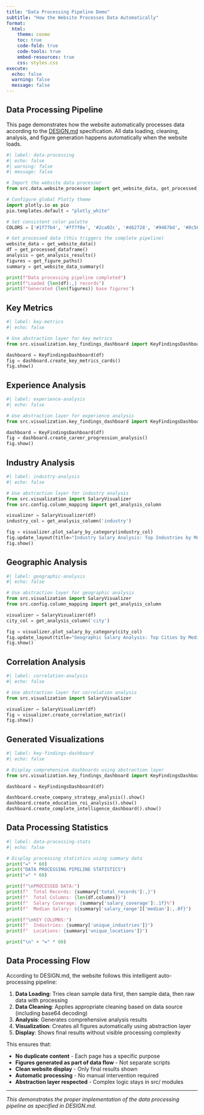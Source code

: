 ```yaml
---
title: "Data Processing Pipeline Demo"
subtitle: "How the Website Processes Data Automatically"
format:
  html:
    theme: cosmo
    toc: true
    code-fold: true
    code-tools: true
    embed-resources: true
    css: styles.css
execute:
  echo: false
  warning: false
  message: false
---
```


## Data Processing Pipeline

This page demonstrates how the website automatically processes data according to the [DESIGN.md](DESIGN.md) specification. All data loading, cleaning, analysis, and figure generation happens automatically when the website loads.

```python
#| label: data-processing
#| echo: false
#| warning: false
#| message: false

# Import the website data processor
from src.data.website_processor import get_website_data, get_processed_dataframe, get_analysis_results, get_figure_paths, get_website_data_summary

# Configure global Plotly theme
import plotly.io as pio
pio.templates.default = "plotly_white"

# Set consistent color palette
COLORS = ['#1f77b4', '#ff7f0e', '#2ca02c', '#d62728', '#9467bd', '#8c564b', '#e377c2', '#7f7f7f', '#bcbd22', '#17becf']

# Get processed data (this triggers the complete pipeline)
website_data = get_website_data()
df = get_processed_dataframe()
analysis = get_analysis_results()
figures = get_figure_paths()
summary = get_website_data_summary()

print(f"Data processing pipeline completed")
print(f"Loaded {len(df):,} records")
print(f"Generated {len(figures)} base figures")
```

## Key Metrics

```python
#| label: key-metrics
#| echo: false

# Use abstraction layer for key metrics
from src.visualization.key_findings_dashboard import KeyFindingsDashboard

dashboard = KeyFindingsDashboard(df)
fig = dashboard.create_key_metrics_cards()
fig.show()
```

## Experience Analysis

```python
#| label: experience-analysis
#| echo: false

# Use abstraction layer for experience analysis
from src.visualization.key_findings_dashboard import KeyFindingsDashboard

dashboard = KeyFindingsDashboard(df)
fig = dashboard.create_career_progression_analysis()
fig.show()
```

## Industry Analysis

```python
#| label: industry-analysis
#| echo: false

# Use abstraction layer for industry analysis
from src.visualization import SalaryVisualizer
from src.config.column_mapping import get_analysis_column

visualizer = SalaryVisualizer(df)
industry_col = get_analysis_column('industry')

fig = visualizer.plot_salary_by_category(industry_col)
fig.update_layout(title="Industry Salary Analysis: Top Industries by Median Salary")
fig.show()
```

## Geographic Analysis

```python
#| label: geographic-analysis
#| echo: false

# Use abstraction layer for geographic analysis
from src.visualization import SalaryVisualizer
from src.config.column_mapping import get_analysis_column

visualizer = SalaryVisualizer(df)
city_col = get_analysis_column('city')

fig = visualizer.plot_salary_by_category(city_col)
fig.update_layout(title="Geographic Salary Analysis: Top Cities by Median Salary")
fig.show()
```

## Correlation Analysis

```python
#| label: correlation-analysis
#| echo: false

# Use abstraction layer for correlation analysis
from src.visualization import SalaryVisualizer

visualizer = SalaryVisualizer(df)
fig = visualizer.create_correlation_matrix()
fig.show()
```

## Generated Visualizations

```python
#| label: key-findings-dashboard
#| echo: false

# Display comprehensive dashboards using abstraction layer
from src.visualization.key_findings_dashboard import KeyFindingsDashboard

dashboard = KeyFindingsDashboard(df)

dashboard.create_company_strategy_analysis().show()
dashboard.create_education_roi_analysis().show()
dashboard.create_complete_intelligence_dashboard().show()
```


## Data Processing Statistics

```python
#| label: data-processing-stats
#| echo: false

# Display processing statistics using summary data
print("=" * 60)
print("DATA PROCESSING PIPELINE STATISTICS")
print("=" * 60)

print(f"\nPROCESSED DATA:")
print(f"  Total Records: {summary['total_records']:,}")
print(f"  Total Columns: {len(df.columns)}")
print(f"  Salary Coverage: {summary['salary_coverage']:.1f}%")
print(f"  Median Salary: ${summary['salary_range']['median']:,.0f}")

print(f"\nKEY COLUMNS:")
print(f"  Industries: {summary['unique_industries']}")
print(f"  Locations: {summary['unique_locations']}")

print("\n" + "=" * 60)
```

## Data Processing Flow

According to DESIGN.md, the website follows this intelligent auto-processing pipeline:

1. **Data Loading**: Tries clean sample data first, then sample data, then raw data with processing
2. **Data Cleaning**: Applies appropriate cleaning based on data source (including base64 decoding)
3. **Analysis**: Generates comprehensive analysis results
4. **Visualization**: Creates all figures automatically using abstraction layer
5. **Display**: Shows final results without visible processing complexity

This ensures that:

- **No duplicate content** - Each page has a specific purpose
- **Figures generated as part of data flow** - Not separate scripts
- **Clean website display** - Only final results shown
- **Automatic processing** - No manual intervention required
- **Abstraction layer respected** - Complex logic stays in src/ modules

---

*This demonstrates the proper implementation of the data processing pipeline as specified in DESIGN.md.*
